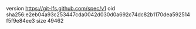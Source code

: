 version https://git-lfs.github.com/spec/v1
oid sha256:e2eb04a93c253447cda0042d030d0a692c74dc82b1170dea592514f5f9e84ee3
size 49462
